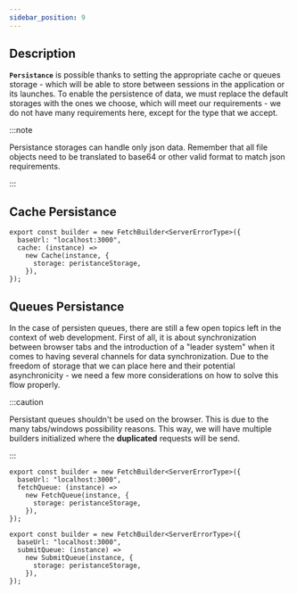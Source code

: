 ```yaml
---
sidebar_position: 9
---
```


## Description

**`Persistance`** is possible thanks to setting the appropriate cache or queues storage - which will be able to store
between sessions in the application or its launches. To enable the persistence of data, we must replace the default
storages with the ones we choose, which will meet our requirements - we do not have many requirements here, except for
the type that we accept.

:::note

Persistance storages can handle only json data. Remember that all file objects need to be translated to base64 or other
valid format to match json requirements.

:::

## Cache Persistance

```tsx
export const builder = new FetchBuilder<ServerErrorType>({
  baseUrl: "localhost:3000",
  cache: (instance) =>
    new Cache(instance, {
      storage: peristanceStorage,
    }),
});
```

## Queues Persistance

In the case of persisten queues, there are still a few open topics left in the context of web development. First of all,
it is about synchronization between browser tabs and the introduction of a "leader system" when it comes to having
several channels for data synchronization. Due to the freedom of storage that we can place here and their potential
asynchronicity - we need a few more considerations on how to solve this flow properly.

:::caution

Persistant queues shouldn't be used on the browser. This is due to the many tabs/windows possibility reasons. This way,
we will have multiple builders initialized where the **duplicated** requests will be send.

:::

```tsx
export const builder = new FetchBuilder<ServerErrorType>({
  baseUrl: "localhost:3000",
  fetchQueue: (instance) =>
    new FetchQueue(instance, {
      storage: peristanceStorage,
    }),
});
```

```tsx
export const builder = new FetchBuilder<ServerErrorType>({
  baseUrl: "localhost:3000",
  submitQueue: (instance) =>
    new SubmitQueue(instance, {
      storage: peristanceStorage,
    }),
});
```
